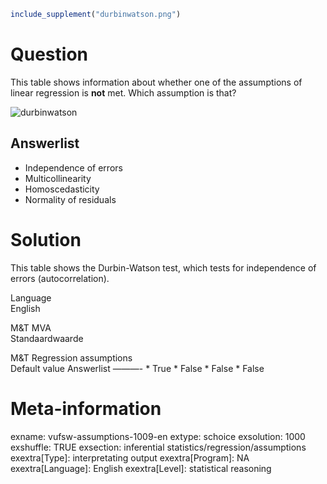 ```r
include_supplement("durbinwatson.png")
```

Question
========
This table shows information about whether one of the assumptions of
linear regression is **not** met. Which assumption is that?  
  
<img src="durbinwatson.png" class="fr-fic fr-dii tvcss_2"
alt="durbinwatson" />

Answerlist
----------
* Independence of errors
* Multicollinearity
* Homoscedasticity
* Normality of residuals

Solution
========





This table shows the Durbin-Watson test, which tests for independence of
errors (autocorrelation).





Language  
English

M&T MVA  
Standaardwaarde

M&T Regression assumptions  
Default value
Answerlist
----------
* True
* False
* False
* False

Meta-information
================
exname: vufsw-assumptions-1009-en
extype: schoice
exsolution: 1000
exshuffle: TRUE
exsection: inferential statistics/regression/assumptions
exextra[Type]: interpretating output
exextra[Program]: NA
exextra[Language]: English
exextra[Level]: statistical reasoning

